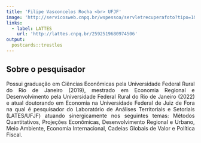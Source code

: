 ```yaml
---
title: 'Filipe Vasconcelos Rocha <br> UFJF'
image: 'http://servicosweb.cnpq.br/wspessoa/servletrecuperafoto?tipo=1&id=K8642879Y9'
links:
  - label: LATTES
    url: 'http://lattes.cnpq.br/2592519680974506'
output:
  postcards::trestles
---
```



<div style="text-align: justify">


## Sobre o pesquisador


Possui graduação em Ciências Econômicas pela Universidade Federal Rural do Rio de Janeiro (2019), mestrado em Economia Regional e Desenvolvimento pela Universidade Federal Rural do Rio de Janeiro (2022) e atual doutorando em Economia na Universidade Federal de Juiz de Fora na qual é pesquisador do Laboratório de Análises Territoriais e Setoriais (LATES/UFJF) atuando sinergicamente nos seguintes temas: Métodos Quantitativos, Projeções Econômicas, Desenvolvimento Regional e Urbano, Meio Ambiente, Economia Internacional, Cadeias Globais de Valor e Política Fiscal.